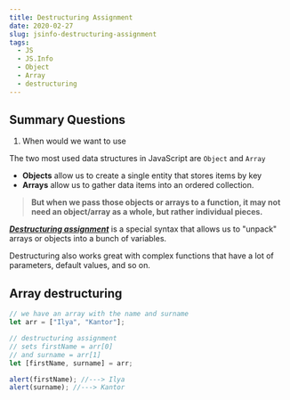 ```yaml
---
title: Destructuring Assignment
date: 2020-02-27
slug: jsinfo-destructuring-assignment
tags:
  - JS
  - JS.Info
  - Object
  - Array
  - destructuring
---
```


## Summary Questions
1. When would we want to use 


The two most used data structures in JavaScript are `Object` and `Array`
- **Objects** allow us to create a single entity that stores items by key
- **Arrays** allow us to gather data items into an ordered collection.

> **But when we pass those objects or arrays to a function, it may not need an object/array as a whole, but rather individual pieces.**

[***Destructuring assignment***]() is a special syntax that allows us to "unpack" arrays or objects into a bunch of variables.  

Destructuring also works great with complex functions that have a lot of parameters, default values, and so on.

## Array destructuring
```js 
// we have an array with the name and surname
let arr = ["Ilya", "Kantor"];

// destructuring assignment
// sets firstName = arr[0]
// and surname = arr[1]
let [firstName, surname] = arr;

alert(firstName); //---> Ilya
alert(surname); //---> Kantor
```
